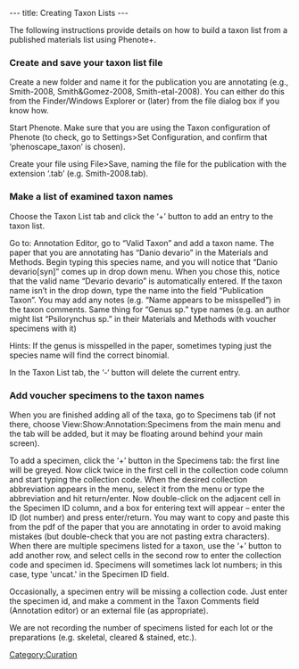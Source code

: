 ---
title: Creating Taxon Lists
---

The following instructions provide details on how to build a taxon list from a published materials list using Phenote+.

===Create and save your taxon list file===
Create a new folder and name it for the publication you are annotating (e.g., Smith-2008, Smith&Gomez-2008, Smith-etal-2008).  You can either do this from the Finder/Windows Explorer or (later) from the file dialog box if you know how.

Start Phenote.  Make sure that you are using the Taxon configuration of Phenote (to check, go to Settings>Set Configuration, and confirm that ‘phenoscape_taxon’ is chosen).

Create your file using File>Save, naming the file for the publication with the extension ‘.tab’ (e.g. Smith-2008.tab).

===Make a list of examined taxon names===

Choose the Taxon List tab and click the ‘+’ button to add an entry to the taxon list.

Go to: Annotation Editor, go to “Valid Taxon” and add a taxon name.  The paper that you are annotating has “Danio devario” in the Materials and Methods.   Begin typing this species name, and you will notice that “Danio devario[syn]” comes up in drop down menu.  When you chose this,  notice that the valid name “Devario devario” is automatically entered.  If the taxon name isn’t in the drop down, type the name into the field “Publication Taxon”.  You may add any notes (e.g. “Name appears to be misspelled”) in the taxon comments.  Same thing for “Genus sp.” type names (e.g. an author might list “Psilorynchus sp.” in their Materials and Methods with voucher specimens with it)

Hints: If the genus is misspelled in the paper, sometimes typing just the species name will find the correct binomial.

In the Taxon List tab, the ‘-‘ button will delete the current entry.

===Add voucher specimens to the taxon names===

When you are finished adding all of the taxa, go to Specimens tab (if not there, choose View:Show:Annotation:Specimens from the main menu and the tab will be added, but it may be floating around behind your main screen).

To add a specimen, click the ‘+’ button in the Specimens tab: the first line will be greyed.  Now click twice in the first cell in the collection code column and start typing the collection code.  When the desired collection abbreviation appears in the menu, select it from the menu or type the abbreviation and hit return/enter.  Now double-click on the adjacent cell in the Specimen ID column, and a box for entering text will appear – enter the ID (lot number) and press enter/return.  You may want to copy and paste this from the pdf of the paper that you are annotating in order to avoid making mistakes (but double-check that you are not pasting extra characters).  When there are multiple specimens listed for a taxon, use the ‘+’ button to add another row, and select cells in the second row to enter the collection code and specimen id.  Specimens will sometimes lack lot numbers; in this case, type 'uncat.' in the Specimen ID field.

Occasionally, a specimen entry will be missing a collection code.  Just enter the specimen id, and make a comment in the Taxon Comments field (Annotation editor) or an external file (as appropriate). 

We are not recording the number of specimens listed for each lot or the preparations (e.g. skeletal, cleared & stained, etc.).

[[Category:Curation]]